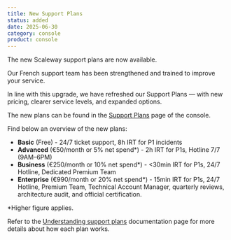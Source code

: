 ```yaml
---
title: New Support Plans
status: added
date: 2025-06-30
category: console
product: console
---
```


The new Scaleway support plans are now available.

Our French support team has been strengthened and trained to improve your service.

In line with this upgrade, we have refreshed our Support Plans — with new pricing, clearer service levels, and expanded options.

The new plans can be found in the [Support Plans](https://console.scaleway.com/support/plans) page of the console.

Find below an overview of the new plans:

- **Basic** (Free) - 24/7 ticket support, 8h IRT for P1 incidents
- **Advanced** (€50/month or 5% net spend*) - 2h IRT for P1s, Hotline 7/7 (9AM–6PM)
- **Business** (€250/month or 10% net spend*) - <30min IRT for P1s, 24/7 Hotline, Dedicated Premium Team
- **Enterprise** (€990/month or 20% net spend*) - 15min IRT for P1s, 24/7 Hotline, Premium Team, Technical Account Manager, quarterly reviews, architecture audit, and official certification.

*Higher figure applies.

Refer to the [Understanding support plans](/account/reference-content/understanding-support-plans) documentation page for more details about how each plan works.
